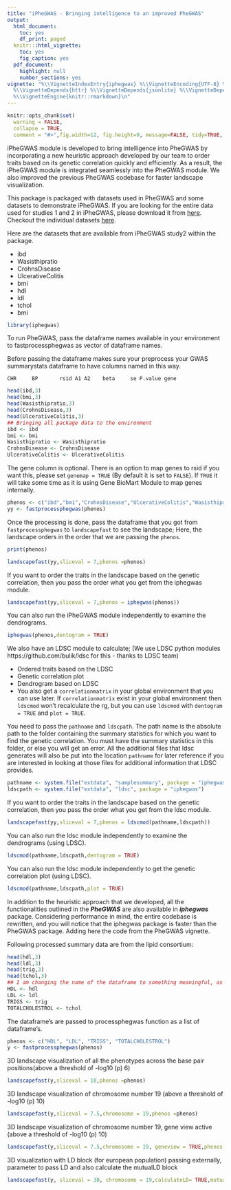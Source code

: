 ```yaml
---
title: "iPheGWAS - Bringing intelligence to an improved PheGWAS"
output:
  html_document:
    toc: yes
    df_print: paged
  knitr:::html_vignette:
    toc: yes
    fig_caption: yes
  pdf_document:
    highlight: null
    number_sections: yes
vignette: "%\\VignetteIndexEntry{iphegwas} %\\VignetteEncoding{UTF-8} %\\VignetteDepends{dplyr}
  %\\VignetteDepends{httr} %\\VignetteDepends{jsonlite} %\\VignetteDepends{xml2} %\\VignetteDepends{stringr}
  %\\VignetteEngine{knitr::rmarkdown}\n"
---
```


```r
knitr::opts_chunk$set(
  warning = FALSE,
  collapse = TRUE,
  comment = "#>",fig.width=12, fig.height=9, message=FALSE, tidy=TRUE, dpi=75)
```

iPheGWAS module is developed to bring intelligence into PheGWAS by incorporating a new heuristic approach developed by our team to order traits based on its genetic correlation quickly and efficiently. As a result, the iPheGWAS module is integrated seamlessly into the PheGWAS module. We also improved the previous PheGWAS codebase for faster landscape visualization.

This package is packaged with datasets used in PheGWAS and some datasets to demonstrate iPheGWAS. If you are looking for the entire data used for studies 1 and 2 in iPheGWAS, please download it from [here](https://drive.google.com/drive/folders/1975iMOimOQ1GyzxpIBYLG41tXnBOG03y?usp=sharing). Checkout the individual datasets [here](https://drive.google.com/drive/folders/1_tCKT8yOtMsjkc_O8G0AQoEFA2HqX-gp?usp=sharing).

Here are the datasets that are available from iPheGWAS study2 within the package.

- ibd
- Wasisthipratio
- CrohnsDisease
- UlcerativeColitis
- bmi
- hdl
- ldl
- tchol
- bmi



```r
library(iphegwas)
```

To run PheGWAS, pass the dataframe names available in your environment to fastprocessphegwas as vector of dataframe names.

Before passing the dataframe makes sure your preprocess your GWAS summarystats dataframe to have columns named in this way.

```
CHR     BP       rsid A1 A2    beta     se P.value gene
```

```r
head(ibd,3)
head(bmi,3)
head(Wasisthipratio,3)
head(CrohnsDisease,3)
head(UlcerativeColitis,3)
## Bringing all package data to the environment
ibd <- ibd
bmi <- bmi
Wasisthipratio <- Wasisthipratio
CrohnsDisease <- CrohnsDisease
UlcerativeColitis <- UlcerativeColitis
```

The gene column is optional. There is an option to map genes to rsid if you want this, please set `genemap = TRUE` (By default it is set to `FALSE`). If `TRUE` it will take some time as it is using Gene BioMart Module to map genes internally.

```r
phenos <- c("ibd","bmi","CrohnsDisease","UlcerativeColitis","Wasisthipratio")
yy <- fastprocessphegwas(phenos)
```

Once the processing is done, pass the dataframe that you got from `fastprocessphegwas` to `landscapefast` to see the landscape; Here, the landscape orders in the order that we are passing the `phenos`.

```r
print(phenos)
```

```r
landscapefast(yy,sliceval = 7,phenos =phenos)
```

If you want to order the traits in the landscape based on the genetic correlation, then you pass the order what you get from the iphegwas module.

```r
landscapefast(yy,sliceval = 7,phenos = iphegwas(phenos))
```

You can also run the iPheGWAS module independently to examine the dendrograms. 

```r
iphegwas(phenos,dentogram = TRUE)
```

We also have an LDSC module to calculate; (We use LDSC python modules https://github.com/bulik/ldsc for this - thanks to LDSC team)

- Ordered traits based on the LDSC
- Genetic correlation plot
- Dendrogram based on LDSC
- You also get a `correlationmatrix` in your global environment that you can use later. If `correlationmatrix` exist in your global environment then `ldscmod` won't recalculate the rg, but you can use `ldscmod` with `dentogram = TRUE` and `plot = TRUE`.

You need to pass the `pathname` and `ldscpath`. The path name is the absolute path to the folder containing the summary statistics for which you want to find the genetic correlation. You must have the summary statistics in this folder, or else you will get an error. All the additional files that ldsc generates will also be put into the location `pathname` for later reference if you are interested in looking at those files for additional information that LDSC provides.

```r
pathname <- system.file("extdata", "samplesummary", package = "iphegwas")
ldscpath <- system.file("extdata", "ldsc", package = "iphegwas")
```
If you want to order the traits in the landscape based on the genetic correlation, then you pass the order what you get from the ldsc module.

```r
landscapefast(yy,sliceval = 7,phenos = ldscmod(pathname,ldscpath))
```

You can also run the ldsc module independently to examine the dendrograms (using LDSC). 

```r
ldscmod(pathname,ldscpath,dentogram = TRUE)
```

You can also run the ldsc module independently to get the genetic correlation plot (using LDSC). 

```r
ldscmod(pathname,ldscpath,plot = TRUE)
```

In addition to the heuristic approach that we developed, all the functionalities outlined in the ***PheGWAS*** are also available in ***iphegwas*** package. Considering performance in mind, the entire codebase is rewritten, and you will notice that the iphegwas package is faster than the PheGWAS package. Adding here the code from the PheGWAS vignette.

Following processed summary data are from the lipid consortium:

```r
head(hdl,3)
head(ldl,3)
head(trig,3)
head(tchol,3)
## I am changing the name of the dataframe to something meaningful, as the name of the dataframe will be used as phenotype names in the landscape. This also bring all package data to the environment.
HDL <- hdl
LDL <- ldl
TRIGS <- trig
TOTALCHOLESTROL <- tchol
```

The dataframe’s are passed to processphegwas function as a list of dataframe’s.

```r
phenos <- c("HDL", "LDL", "TRIGS", "TOTALCHOLESTROL")
y <- fastprocessphegwas(phenos)
```

3D landscape visualization of all the phenotypes across the base pair positions(above a threshold of -log10 (p) 6)

```r
landscapefast(y,sliceval = 10,phenos =phenos)
```

3D landscape visualization of chromosome number 19 (above a threshold of -log10 (p) 10)

```r
landscapefast(y,sliceval = 7.5,chromosome = 19,phenos =phenos)
```

3D landscape visualization of chromosome number 19, gene view active  (above a threshold of -log10 (p) 10)

```r
landscapefast(y,sliceval = 7.5,chromosome = 19, geneview = TRUE,phenos =phenos)
```

3D visualization with LD block (for european population) passing externally, parameter to pass LD and also calculate the mutualLD block

```r
landscapefast(y, sliceval = 30, chromosome = 19,calculateLD= TRUE,mutualLD = TRUE,phenos =phenos)
```
